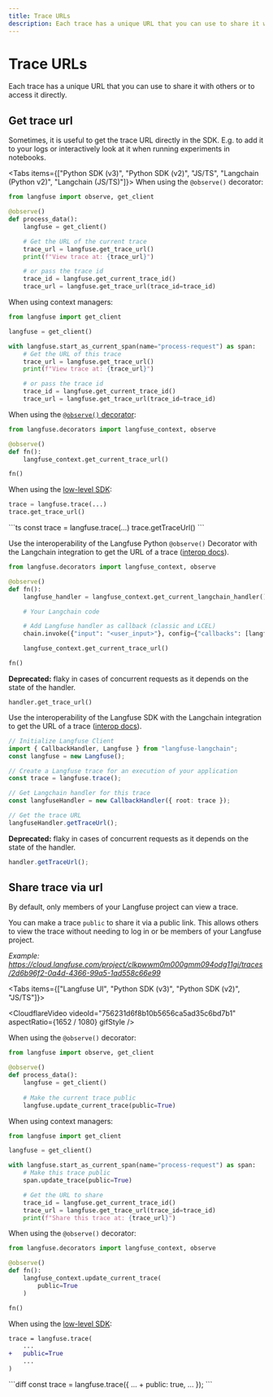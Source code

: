 ```yaml
---
title: Trace URLs
description: Each trace has a unique URL that you can use to share it with others or to access it directly.
---
```


# Trace URLs

Each trace has a unique URL that you can use to share it with others or to access it directly.

## Get trace url

Sometimes, it is useful to get the trace URL directly in the SDK. E.g. to add it to your logs or interactively look at it when running experiments in notebooks.

<Tabs items={["Python SDK (v3)", "Python SDK (v2)", "JS/TS", "Langchain (Python v2)", "Langchain (JS/TS)"]}>
<Tab>
When using the `@observe()` decorator:

```python
from langfuse import observe, get_client

@observe()
def process_data():
    langfuse = get_client()

    # Get the URL of the current trace
    trace_url = langfuse.get_trace_url()
    print(f"View trace at: {trace_url}")

    # or pass the trace id
    trace_id = langfuse.get_current_trace_id()
    trace_url = langfuse.get_trace_url(trace_id=trace_id)
```

When using context managers:

```python
from langfuse import get_client

langfuse = get_client()

with langfuse.start_as_current_span(name="process-request") as span:
    # Get the URL of this trace
    trace_url = langfuse.get_trace_url()
    print(f"View trace at: {trace_url}")

    # or pass the trace id
    trace_id = langfuse.get_current_trace_id()
    trace_url = langfuse.get_trace_url(trace_id=trace_id)
```

</Tab>
<Tab>

When using the [`@observe()` decorator](/docs/sdk/python/decorators):

```python
from langfuse.decorators import langfuse_context, observe

@observe()
def fn():
    langfuse_context.get_current_trace_url()

fn()
```

When using the [low-level SDK](/docs/sdk/python/low-level-sdk):

```python
trace = langfuse.trace(...)
trace.get_trace_url()
```

</Tab>
<Tab>
```ts
const trace = langfuse.trace(...)
trace.getTraceUrl()
```

</Tab>
<Tab>

Use the interoperability of the Langfuse Python `@observe()` Decorator with the Langchain integration to get the URL of a trace ([interop docs](/integrations/frameworks/langchain#interoperability)).

```python
from langfuse.decorators import langfuse_context, observe

@observe()
def fn():
    langfuse_handler = langfuse_context.get_current_langchain_handler()

    # Your Langchain code

    # Add Langfuse handler as callback (classic and LCEL)
    chain.invoke({"input": "<user_input>"}, config={"callbacks": [langfuse_handler]})

    langfuse_context.get_current_trace_url()

fn()
```

**Deprecated:** flaky in cases of concurrent requests as it depends on the state of the handler.

```
handler.get_trace_url()
```

</Tab>
<Tab>

Use the interoperability of the Langfuse SDK with the Langchain integration to get the URL of a trace ([interop docs](/integrations/frameworks/langchain#interoperability)).

```ts
// Initialize Langfuse Client
import { CallbackHandler, Langfuse } from "langfuse-langchain";
const langfuse = new Langfuse();

// Create a Langfuse trace for an execution of your application
const trace = langfuse.trace();

// Get Langchain handler for this trace
const langfuseHandler = new CallbackHandler({ root: trace });

// Get the trace URL
langfuseHandler.getTraceUrl();
```

**Deprecated:** flaky in cases of concurrent requests as it depends on the state of the handler.

```ts
handler.getTraceUrl();
```

</Tab>
</Tabs>

## Share trace via url

By default, only members of your Langfuse project can view a trace.

You can make a trace `public` to share it via a public link. This allows others to view the trace without needing to log in or be members of your Langfuse project.

_Example: https://cloud.langfuse.com/project/clkpwwm0m000gmm094odg11gi/traces/2d6b96f2-0a4d-4366-99a5-1ad558c66e99_

<Tabs items={["Langfuse UI", "Python SDK (v3)", "Python SDK (v2)", "JS/TS"]}>
<Tab>

<CloudflareVideo
  videoId="756231d6f8b10b5656ca5ad35c6bd7b1"
  aspectRatio={1652 / 1080}
  gifStyle
/>

</Tab>
<Tab>

When using the `@observe()` decorator:

```python
from langfuse import observe, get_client

@observe()
def process_data():
    langfuse = get_client()
    
    # Make the current trace public
    langfuse.update_current_trace(public=True)
```

When using context managers:

```python
from langfuse import get_client

langfuse = get_client()

with langfuse.start_as_current_span(name="process-request") as span:
    # Make this trace public
    span.update_trace(public=True)

    # Get the URL to share
    trace_id = langfuse.get_current_trace_id()
    trace_url = langfuse.get_trace_url(trace_id=trace_id)
    print(f"Share this trace at: {trace_url}")
```

</Tab>
<Tab>

When using the `@observe()` decorator:

```python
from langfuse.decorators import langfuse_context, observe

@observe()
def fn():
    langfuse_context.update_current_trace(
        public=True
    )

fn()
```

When using the [low-level SDK](/docs/sdk/python/low-level-sdk):

```diff
trace = langfuse.trace(
    ...
+   public=True
    ...
)
```

</Tab>

<Tab>
```diff
const trace = langfuse.trace({
    ...
+   public: true,
    ...
});
```

</Tab>
</Tabs>
